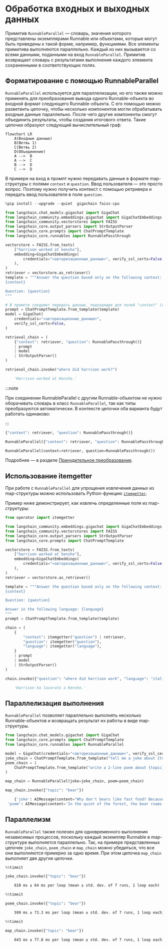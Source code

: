 # Обработка входных и выходных данных

Примитив `RunnableParallel` — словарь, значения которого представлены экземплярами Runnable или объектами, которые могут быть приведены к такой форме, например, функцииями.
Все элементы примитива выполняются параллельно.
Каждый из них вызывается со всеми данными, поданными на вход `RunnableParallel`.
Примитив возвращает словарь с результатами выполнения каждого элемента сохраненными в соответствующих полях.

## Форматирование с помощью RunnableParallel

`RunnableParallel` используется для параллелизации, но его также можно применять для преобразования вывода одного Runnable-объекта во входной формат следующего Runnable-объекта.
С его помощью можно разветвить цепочку, чтобы несколько компонентов могли обрабатывать входные данные параллельно.
После чего другие компоненты смогут объединить результаты, чтобы создания итогового ответа.
Такие цепочки образуют следующий вычислительный граф:

```mermaid
flowchart LR
    A(Входные данные)
    B(Ветвь 1)
    C(Ветвь 2)
    D(Объединение)
    A -->  B
    A -->  C
    B -->  D
    C -->  D
```

В примере на вход в промпт нужно передавать данные в формате map-структуры с полями `context` и `question`.
Ввод пользователя — это просто вопрос.
Поэтому нужно получить контекст с помощью ретривера и передать ввод пользователя в поле  `question`.

```python
%pip install --upgrade --quiet  gigachain faiss-cpu
```


```python
from langchain.chat_models.gigachat import GigaChat
from langchain_community.embeddings.gigachat import GigaChatEmbeddings
from langchain_community.vectorstores import FAISS
from langchain_core.output_parsers import StrOutputParser
from langchain_core.prompts import ChatPromptTemplate
from langchain_core.runnables import RunnablePassthrough

vectorstore = FAISS.from_texts(
    ["harrison worked at kensho"],
    embedding=GigaChatEmbeddings(
        credentials="<авторизационные_данные>", verify_ssl_certs=False
    ),
)
retriever = vectorstore.as_retriever()
template = """Answer the question based only on the following context:
{context}

Question: {question}
"""

# В промпте следуюет передать данные, подходящие для полей "context" (контекст) и "question" (вопрос)
prompt = ChatPromptTemplate.from_template(template)
model = GigaChat(
    credentials="<авторизационные_данные>",
    verify_ssl_certs=False,
)

retrieval_chain = (
    {"context": retriever, "question": RunnablePassthrough()}
    | prompt
    | model
    | StrOutputParser()
)

retrieval_chain.invoke("where did harrison work?")
```


<CodeOutputBlock lang="python">

```python
    'Harrison worked at Kensho.'
```

</CodeOutputBlock>

:::note

При соединении RunnableParallel с другим Runnable-объектом не нужно оборачивать словарь в класс `RunnableParallel`, так как типы преобразуются автоматически.
В контексте цепочки оба варианта будут работать одинаково:

:::

```python
{"context": retriever, "question": RunnablePassthrough()}
```

```python
RunnableParallel({"context": retriever, "question": RunnablePassthrough()})
```

```python
RunnableParallel(context=retriever, question=RunnablePassthrough())
```

Подробнее — в разделе [Принудительное преобразование](/docs/how_to/sequence/#coercion).
## Использование itemgetter

При работе с `RunnableParallel` для упрощения извлечения данных из map-структуры можно использовать Python-функцию [`itemgetter`](https://docs.python.org/3/library/operator.html#operator.itemgetter).


Пример ниже демонстрирует, как извлечь определенные поля из map-структуры:

```python
from operator import itemgetter

from langchain_community.embeddings.gigachat import GigaChatEmbeddings
from langchain_community.vectorstores import FAISS
from langchain_core.output_parsers import StrOutputParser
from langchain_core.prompts import ChatPromptTemplate

vectorstore = FAISS.from_texts(
    ["harrison worked at kensho"],
    embedding=GigaChatEmbeddings(
        credentials="<авторизационные_данные>", verify_ssl_certs=False
    ),
)
retriever = vectorstore.as_retriever()

template = """Answer the question based only on the following context:
{context}

Question: {question}

Answer in the following language: {language}
"""
prompt = ChatPromptTemplate.from_template(template)

chain = (
    {
        "context": itemgetter("question") | retriever,
        "question": itemgetter("question"),
        "language": itemgetter("language"),
    }
    | prompt
    | model
    | StrOutputParser()
)

chain.invoke({"question": "where did harrison work", "language": "italian"})
```


<CodeOutputBlock lang="python">

```python
    'Harrison ha lavorato a Kensho.'
```

</CodeOutputBlock>

## Параллелизация выполнения

`RunnableParallel` позволяет параллельно выполнять несколько Runnable-объектов и возвращать результат их работы в виде map-структуры.

```python
from langchain.chat_models.gigachat import GigaChat
from langchain_core.prompts import ChatPromptTemplate
from langchain_core.runnables import RunnableParallel

model = GigaChat(credentials="<авторизационные_данные>", verify_ssl_certs=False)
joke_chain = ChatPromptTemplate.from_template("tell me a joke about {topic}") | model
poem_chain = (
    ChatPromptTemplate.from_template("write a 2-line poem about {topic}") | model
)

map_chain = RunnableParallel(joke=joke_chain, poem=poem_chain)

map_chain.invoke({"topic": "bear"})
```


<CodeOutputBlock lang="python">

```python
    {'joke': AIMessage(content="Why don't bears like fast food? Because they can't catch it!", response_metadata={'token_usage': {'completion_tokens': 15, 'prompt_tokens': 13, 'total_tokens': 28}, 'model_name': 'gpt-3.5-turbo', 'system_fingerprint': 'fp_d9767fc5b9', 'finish_reason': 'stop', 'logprobs': None}, id='run-fe024170-c251-4b7a-bfd4-64a3737c67f2-0'),
 'poem': AIMessage(content='In the quiet of the forest, the bear roams free\nMajestic and wild, a sight to see.', response_metadata={'token_usage': {'completion_tokens': 24, 'prompt_tokens': 15, 'total_tokens': 39}, 'model_name': 'gpt-3.5-turbo', 'system_fingerprint': 'fp_c2295e73ad', 'finish_reason': 'stop', 'logprobs': None}, id='run-2707913e-a743-4101-b6ec-840df4568a76-0')}
```

</CodeOutputBlock>

## Параллелизм

`RunnableParallel` также полезен для одновременного выполнения независимых процессов, поскольку каждый экземпляр Runnable в map-структуре выполняется параллельно.
Так, на примере представленных цепочек `joke_chain`, `poem_chain` и `map_chain` можно убедиться, что все они выполняются примерно за одно время.
При этом цепочка `map_chain` выполняет две другие цепочки.

```python
%%timeit

joke_chain.invoke({"topic": "bear"})
```


<CodeOutputBlock lang="python">

```default
    610 ms ± 64 ms per loop (mean ± std. dev. of 7 runs, 1 loop each)
```

</CodeOutputBlock>


```python
%%timeit

poem_chain.invoke({"topic": "bear"})
```


<CodeOutputBlock lang="python">

```default
    599 ms ± 73.3 ms per loop (mean ± std. dev. of 7 runs, 1 loop each)
```

</CodeOutputBlock>


```python
%%timeit

map_chain.invoke({"topic": "bear"})
```


<CodeOutputBlock lang="python">

```default
    643 ms ± 77.8 ms per loop (mean ± std. dev. of 7 runs, 1 loop each)
```

</CodeOutputBlock>
